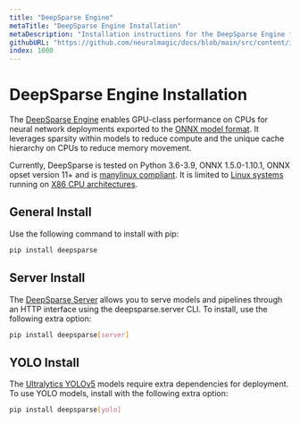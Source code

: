 ```yaml
---
title: "DeepSparse Engine"
metaTitle: "DeepSparse Engine Installation"
metaDescription: "Installation instructions for the DeepSparse Engine for neural network deployments"
githubURL: "https://github.com/neuralmagic/docs/blob/main/src/content/install/deepsparse.mdx"
index: 1000
---
```


# DeepSparse Engine Installation

The [DeepSparse Engine](../../products/deepsparse) enables GPU-class performance on CPUs for neural network deployments exported to the [ONNX model format](https://onnx.ai/).
It leverages sparsity within models to reduce compute and the unique cache hierarchy on CPUs to reduce memory movement.

Currently, DeepSparse is tested on Python 3.6-3.9, ONNX 1.5.0-1.10.1, ONNX opset version 11+ and is [manylinux compliant](https://peps.python.org/pep-0513/).
It is limited to [Linux systems](https://www.linux.org/) running on [X86 CPU architectures](https://en.wikipedia.org/wiki/X86).

## General Install

Use the following command to install with pip:

```bash
pip install deepsparse
```

## Server Install

The [DeepSparse Server](../../use-cases/deploying-with-deepsparse/deepsparse-server) allows you to serve models and pipelines through an HTTP interface using the deepsparse.server CLI.
To install, use the following extra option:

```bash
pip install deepsparse[server]
```

## YOLO Install

The [Ultralytics YOLOv5](../../use-cases/ultralytics-yolov5) models require extra dependencies for deployment.
To use YOLO models, install with the following extra option:

```bash
pip install deepsparse[yolo]
```
